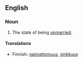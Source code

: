 ==English==

===Noun===
{{en-noun|-}}

# The state of being [[unmarried]].

====Translations====
{{top}}
*Finnish: [[naimattomuus]], [[sinkkuus]]
{{bottom}}